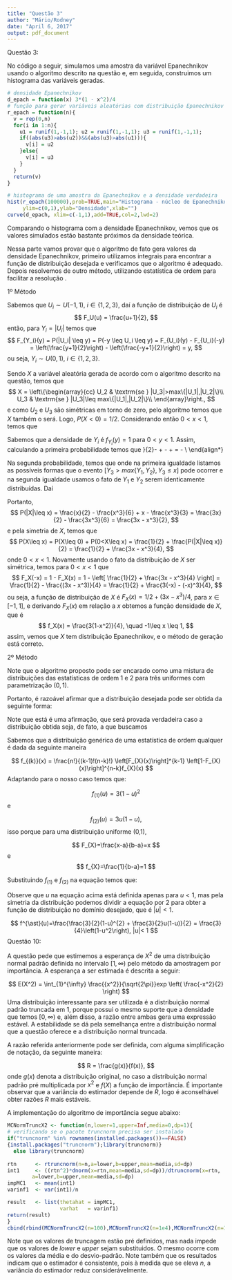 ---
title: "Questão 3"
author: "Mário/Rodney"
date: "April 6, 2017"
output: pdf_document
---

Questão 3:

No código a seguir, simulamos uma amostra da variável Epanechnikov usando o algoritmo descrito na questão e, em seguida, construimos um histograma das variáveis geradas. 
```{r}
# densidade Epanechnikov
d_epach = function(x) 3*(1 - x^2)/4
# função para gerar variáveis aleatórias com distribuição Epanechnikov
r_epach = function(n){
  v = rep(0,n)
  for(i in 1:n){
    u1 = runif(1,-1,1); u2 = runif(1,-1,1); u3 = runif(1,-1,1);
    if((abs(u3)>abs(u2))&&(abs(u3)>abs(u1))){
      v[i] = u2
    }else{
      v[i] = u3
    }
  }
  return(v)
}

# histograma de uma amostra da Epanechnikov e a densidade verdadeira
hist(r_epach(100000),prob=TRUE,main="Histograma - núcleo de Epanechnikov",
     ylim=c(0,1),ylab="Densidade",xlab="")
curve(d_epach, xlim=c(-1,1),add=TRUE,col=2,lwd=2)
```

Comparando o histograma com a densidade Epanechnikov, vemos que os valores simulados estão bastante próximos da densidade teórica.

Nessa parte vamos provar que o algoritmo de fato gera valores da densidade Epanechnikov, primeiro utilizamos integrais para encontrar a função de distribuição desejada e verificamos que o algoritmo é adequado. Depois resolvemos de outro método, utilizando estatística de ordem para facilitar a resolução . 

1º Método

Sabemos que $U_i \sim U(-1,1)$, $i\in\{1,2,3\}$, daí a função de distribuição de $U_i$ é 
$$
F_U(u) = \frac{u+1}{2},
$$
então, para $Y_i = |U_i|$ temos que
$$
F_{Y_i}(y) = P(|U_i| \leq y) = P(-y \leq U_i \leq y) = F_{U_i}(y) - F_{U_i}(-y) = \left(\frac{y+1}{2}\right) - \left(\frac{-y+1}{2}\right) = y,
$$
ou seja, $Y_i \sim U(0,1)$, $i\in\{1,2,3\}$.

Sendo $X$ a variável aleatória gerada de acordo com o algoritmo descrito na questão, temos que
$$
X = \left\{\begin{array}{cc}
U_2 & \textrm{se } |U_3|>max\{|U_1|,|U_2|\}\\
U_3 & \textrm{se } |U_3|\leq max\{|U_1|,|U_2|\}\\
\end{array}\right.,
$$
e como $U_2$ e $U_3$ são simétricas em torno de zero, pelo algoritmo temos que $X$ também o será. Logo, $P(X<0) = 1/2$. Considerando então $0<x<1$, temos que
\begin{align*}
P(|X|\leq x) &= P(|U_3|>max\{|U_1|,|U_2|\},|U_2|\leq x) + P(|U_3|>max\{|U_1|,|U_2|\},|U_3|\leq x)\\
&= P(Y_3>max\{Y_1,Y_2\},Y_2\leq x) + P(Y_3>max\{Y_1,Y_2\},Y_3\leq x).
\end{align*}

Sabemos que a densidade de $Y_i$ é $f_{Y_i}(y) = 1$ para $0<y<1$. Assim, calculando a primeira probabilidade temos que
\begin{align*}
P(Y_3>max\{Y_1,Y_2\},Y_2\leq x) &= P(Y_1\leq Y_2 \leq Y_3, Y_2\leq x) + P(Y_2\leq Y_2 \leq Y_3, Y_2\leq x)\\\
&= \int_{0}^{x}\int_{0}^{y_2}\int_{y_2}^{1}dy_3dy_1dy_2 + \int_{0}^{x}\int_{y_2}^{1}\int_{y_1}^{1}dy_3dy_1dy_2\\
&= \int_{0}^{x}\int_{0}^{y_2}(1-y_2)dy_1dy_2 + \int_{0}^{x}\int_{y_2}^{1}(1-y_1)dy_1dy_2\\
&= \int_{0}^{x}(1-y_2)y_2dy_1dy_2 + \int_{0}^{x}\left[\left.(y_1-\frac{y_1^2}{2})\right|_{y_2}^{1}\right]dy_2\\
&= \left.\left(\frac{y_2^2}{2}-\frac{y_2^3}{3}\right)\right|_0^x + \int_{0}^{x}\left[1 - \frac{1}{2} - y_2 + \frac{y_2^2}{2} \right]dy_2\\
&= \frac{x^2}{2}-\frac{x^3}{3} + \left.\left[\frac{y_2}{2} - \frac{y_2^2}{2} + \frac{y_2^3}{6} \right]\right|_0^x\\
&= \frac{x^2}{2}-\frac{x^3}{3} + \frac{x}{2}-\frac{x^2}{2} + \frac{x^3}{6} = \frac{x}{2} - \frac{x^3}{6}\\
\end{align*}

Na segunda probabilidade, temos que
\begin{align*}
P(Y_3>max\{Y_1,Y_2\},Y_3\leq x) &= P(Y_3\leq Y_2 \leq Y_1, Y_3\leq x) + P(Y_2\leq Y_3 \leq Y_1, Y_3\leq x) \\
&+ P(Y_3\leq Y_1 \leq Y_2, Y_3\leq x) + P(Y_1\leq Y_3 \leq Y_2, Y_3\leq x)\\
&= 2[P(Y_3\leq Y_2 \leq Y_1, Y_3\leq x) + P(Y_2\leq Y_3 \leq Y_1, Y_3\leq x)],
\end{align*}
onde na primeira igualdade listamos as possíveis formas que o evento $[Y_3>max\{Y_1,Y_2\},Y_3\leq x]$ pode ocorrer e na segunda igualdade usamos o fato de $Y_1$ e $Y_2$ serem identicamente distribuídas. Daí
\begin{align*}
P(Y_3>max\{Y_1,Y_2\},Y_3\leq x) &= 2\left[ \int_{0}^{x}\int_{y_3}^{1}\int_{y_2}^{1}dy_1dy_2dy_3 + \int_{0}^{x}\int_{0}^{y_3}\int_{y_3}^{1}dy_1dy_2dy_3 \right]\\
&= 2\left[ \int_{0}^{x}\int_{y_3}^{1}(1-y_2)dy_2dy_3 + \int_{0}^{x}\int_{0}^{y_3}(1-y_3)dy_2dy_3 \right]\\
&= 2\left[ \int_{0}^{x}\left[\left.(y_2-\frac{y_2^2}{2})\right|_{y_3}^{1}\right]dy_3 + \int_{0}^{x}(1-y_3)y_3dy_3 \right]\\
&= 2\left[ \int_{0}^{x}\left[\frac{1}{2} - y_3 + \frac{y_3^2}{2}\right]dy_3 + \left.\left(\frac{y_3^2}{2}-\frac{y_3^3}{3}\right)\right|_0^x \right]\\
&= 2\left[ \left.\left[\frac{y_3}{2} - \frac{y_3^2}{2} + \frac{y_3^3}{6} \right]\right|_0^x + \frac{x^2}{2}-\frac{x^3}{3} \right]\\
&= 2\left[ \frac{x}{2} - \frac{x^2}{2} + \frac{x^3}{6} + \frac{x^2}{2}-\frac{x^3}{3} \right] = x - \frac{x^3}{3}\\
\end{align*}

Portanto,
$$
P(|X|\leq x) = \frac{x}{2} - \frac{x^3}{6} + x - \frac{x^3}{3} = \frac{3x}{2} - \frac{3x^3}{6} = \frac{3x - x^3}{2},
$$
e pela simetria de $X$, temos que 
$$
P(X\leq x) = P(X\leq 0) + P(0<X\leq x) = \frac{1}{2} + \frac{P(|X|\leq x)}{2} = \frac{1}{2} + \frac{3x - x^3}{4},
$$
onde $0<x<1$. Novamente usando o fato da distribuição de $X$ ser simétrica, temos para $0<x<1$ que
$$
F_X(-x) = 1 - F_X(x) = 1 - \left[ \frac{1}{2} + \frac{3x - x^3}{4} \right] 
= \frac{1}{2} - \frac{(3x - x^3)}{4} 
= \frac{1}{2} + \frac{3(-x) - (-x)^3}{4},
$$
ou seja, a função de distribuição de $X$ é $F_X(x) = 1/2 + (3x - x^3)/4$, para $x\in[-1,1]$, e derivando $F_X(x)$ em relação a $x$ obtemos a função densidade de $X$, que é
$$
f_X(x) = \frac{3(1-x^2)}{4}, \quad -1\leq x \leq 1,
$$
assim, vemos que $X$ tem distribuição Epanechnikov, e o método de geração está correto.

2º Método

Note que o algoritmo proposto pode ser encarado como uma mistura de distribuições das estatísticas de ordem 1 e 2 para três uniformes com parametrização $(0,1)$.

Portanto, é razoável afirmar que a distribuição desejada pode ser obtida da seguinte forma:

\begin{equation}\label{eq:estordem}
f^{\ast}(u)=\frac{1}{2}f_{(1)}(u)+\frac{1}{2}f_{(2)}(u).
\end{equation}
Note que está é uma afirmação, que será provada verdadeira caso a distribuição obtida seja, de fato, a que buscamos

Sabemos que a distribuição genérica de uma estatística de ordem qualquer é dada da seguinte maneira

$$
f_{(k)}(x) = \frac{n!}{(k-1)!(n-k)!} \left[F_{X}(x)\right]^{k-1} \left[1-F_{X}(x)\right]^{n-k}f_{X}(x)
$$
Adaptando para o nosso caso temos que:

$$
f_{(1)}(u)=3(1-u)^{2}
$$
e

$$
f_{(2)}(u)=3u(1-u),
$$
isso porque para uma distribuição uniforme (0,1),

$$
F_{X}=\frac{x-a}{b-a}=x
$$
e
$$
f_{X}=\frac{1}{b-a}=1
$$

Substituindo $f_{(1)}$ e $f_{(2)}$ na equação \eqref{eq:estordem} temos que:

\begin{equation}\label{eq:densepac}
f^{\ast}(u)=\frac{3}{2}(1-u)^{2} + \frac{3}{2}u(1-u) = \frac{3}{2}\left(1-u^2\right), u<1
\end{equation}

Observe que $u$ na equação acima está definida apenas para $u<1$, mas pela simetria da distribuição podemos dividir a equação \eqref{eq:densepac} por 2 para obter a função de distribuição no domínio desejado, que é $|u|<1$.

$$
f^{\ast}(u)=\frac{\frac{3}{2}(1-u)^{2} + \frac{3}{2}u(1-u)}{2} = \frac{3}{4}\left(1-u^2\right), |u|< 1
$$
Questão 10:

A questão pede que estimemos a esperança de $X^2$ de uma distribuição normal padrão definida no intervalo $[1,\infty)$ pelo método da amostragem por importância.
A esperança a ser estimada é descrita a seguir:

$$
E(X^2) = \int_{1}^{\infty} \frac{{x^2}}{\sqrt{2\pi}}exp \left( \frac{-x^2}{2} \right) 
$$
Uma distribuição interessante para ser utilizada é a distribuição normal padrão truncada em 1, porque possui o mesmo suporte que a densidade que temos $[0,\infty)$ e, além disso, a razão entre ambas gera uma expressão estável. A estabilidade se dá pela semelhança entre a distribuição normal que a questão oferece e a distribuição normal truncada. 

A razão referida anteriormente pode ser definida, com alguma simplificação de notação, da seguinte maneira: 

$$
R = \frac{g(x)}{f(x)},
$$
onde $g(x)$ denota a distribuição original, no caso a distribuição normal padrão pré multiplicada por $x^2$ e $f(X)$ a função de importância. É importante observar que a variância do estimador depende de $R$, logo é aconselhável obter razões $R$ mais estáveis.

A implementação do algoritmo de importância segue abaixo:

```{r}
MCNormTruncX2 <- function(n,lower=1,upper=Inf,media=0,dp=1){
# verificando se o pacote truncnorm precisa ser instalado
if("truncnorm" %in% rownames(installed.packages())==FALSE)
{install.packages("truncnorm");library(truncnorm)}
  else library(truncnorm)
  
rtn      <- rtruncnorm(n=n,a=lower,b=upper,mean=media,sd=dp)
int1     <- ((rtn^2)*dnorm(x=rtn,mean=media,sd=dp))/dtruncnorm(x=rtn,
        a=lower,b=upper,mean=media,sd=dp)
impMC1   <- mean(int1)
varinf1  <- var(int1)/n

result   <- list(thetahat = impMC1,
                 varhat   = varinf1)
return(result)
}
cbind(rbind(MCNormTruncX2(n=100),MCNormTruncX2(n=1e4),MCNormTruncX2(n=1e6)),c(100,1e4,1e6))
```

Note que os valores de truncagem estão pré definidos, mas nada impede que os valores de $lower$ e $upper$ sejam substituidos. O mesmo ocorre com os valores da média e do desvio-padrão. Note também que os resultados indicam que o estimador é consistente, pois à medida que se eleva $n$, a variância do estimador reduz considerávelmente.


